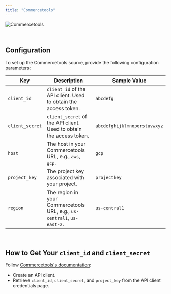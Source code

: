 ```yaml
---
title: "Commercetools"
---
```


![Commercetools](https://commercetools.com/_build/images/logos/commercetools-logo-desktop.svg)

<br/>

## Configuration

To set up the Commercetools source, provide the following configuration parameters:

| Key             | Description                                                        | Sample Value          |
| --------------- | -------------------------------------------------------------------- | --------------------- |
| `client_id`     | `client_id` of the API client. Used to obtain the access token.      | `abcdefg`              |
| `client_secret` | `client_secret` of the API client. Used to obtain the access token.  | `abcdefghijklmnopqrstuvwxyz` |
| `host`          | The host in your Commercetools URL, e.g., `aws`, `gcp`.              | `gcp`                  |
| `project_key`   | The project key associated with your project.                       | `projectkey`           |
| `region`        | The region in your Commercetools URL, e.g., `us-central1`, `us-east-2`. | `us-central1`       |

<br/>

## How to Get Your `client_id` and `client_secret`

Follow [Commercetools's documentation](https://docs.commercetools.com/api/authorization):

- Create an API client.
- Retrieve `client_id`, `client_secret`, and `project_key` from the API client credentials page.

<br/>
